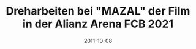 ---
title: Dreharbeiten bei "MAZAL" der Film in der Alianz Arena FCB 2021
date: 2011-10-08
image: "/images/mcv/mazal-film1.jpeg"
width: 1125
height: 1500
---